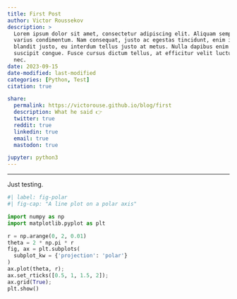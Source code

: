 ```yaml
---
title: First Post
author: Victor Roussekov
description: >
  Lorem ipsum dolor sit amet, consectetur adipiscing elit. Aliquam semper
  varius condimentum. Nam consequat, justo ac egestas tincidunt, enim ipsum
  blandit justo, eu interdum tellus justo at metus. Nulla dapibus enim at
  suscipit congue. Fusce cursus dictum tellus, at efficitur velit luctus
  nec.
date: 2023-09-15
date-modified: last-modified
categories: [Python, Test]
citation: true

share:
  permalink: https://victorouse.github.io/blog/first
  description: What he said 👉
  twitter: true
  reddit: true
  linkedin: true
  email: true
  mastodon: true

jupyter: python3
---
```


---

Just testing.

```python
#| label: fig-polar
#| fig-cap: "A line plot on a polar axis"

import numpy as np
import matplotlib.pyplot as plt

r = np.arange(0, 2, 0.01)
theta = 2 * np.pi * r
fig, ax = plt.subplots(
  subplot_kw = {'projection': 'polar'} 
)
ax.plot(theta, r);
ax.set_rticks([0.5, 1, 1.5, 2]);
ax.grid(True);
plt.show()
```

